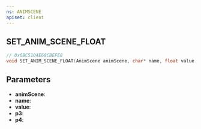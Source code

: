 ```yaml
---
ns: ANIMSCENE
apiset: client
---
```

## SET_ANIM_SCENE_FLOAT

```c
// 0x6BC5104E68CBEFE8
void SET_ANIM_SCENE_FLOAT(AnimScene animScene, char* name, float value, BOOL p3, BOOL p4);
```


## Parameters
* **animScene**:
* **name**:
* **value**:
* **p3**:
* **p4**: